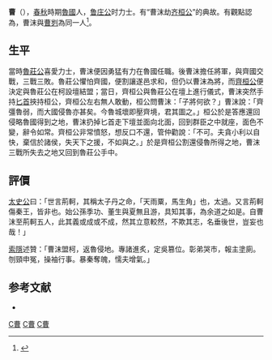 '''曹{{ruby|沫|-{zh-tw:ㄇㄟˋ;zh-cn:mò}-}}'''（{{bd|？||？|catIdx=C曹}}），[[春秋时期|春秋]]時期[[魯國|魯國]]人，[[鲁庄公|鲁庄公]]时力士。有“曹沫劫[[齐桓公|齐桓公]]”的典故。有觀點認為，曹沫與[[曹刿|曹刿]]為同一人<ref>{{cite news |title=为什么说曹刿和曹沫是同一人——为读者释疑,兼谈兵法与刺客的关系 |url=http://61.175.198.136:8083/rwt/CNKIBK/https/NNYHGLUDN3WXTLUPMW4A/KXReader/Detail?TIMESTAMP=637378903793593750&DBCODE=CJFD&TABLEName=CJFD2004&FileName=DSZZ200409019&RESULT=1&SIGN=XVWiCzgz6lvduITrM01ZPazBNJk%3d |publisher=读书. 2004年09期 第129-134页}}</ref>。

==生平==
當時[[魯莊公|魯莊公]]喜愛力士，曹沫便因勇猛有力在魯國任職。後曹沫擔任將軍，與齊國交戰，三戰三敗。魯莊公懼怕齊國，便割讓遂邑求和，但仍以曹沫為將，而[[齊桓公|齊桓公]]便決定與魯莊公在柯設壇結盟；當日，齊桓公與魯莊公在壇上進行儀式，曹沫突然手持[[匕首|匕首]]挾持桓公，齊桓公左右無人敢動，桓公問曹沫：「子將何欲？」曹沫說：「齊彊魯弱，而大國侵魯亦甚矣。今魯城壞即壓齊境，君其圖之。」桓公於是答應還回侵略魯國得到之地，曹沫扔掉匕首走下壇並面向北面，回到群臣之中就座，面色不變，辭令如常。齊桓公非常憤怒，想反口不還，管仲勸說：「不可。夫貪小利以自快，棄信於諸侯，失天下之援，不如與之。」於是齊桓公割還侵魯所得之地，曹沫三戰所失去之地又回到魯莊公手中。

==評價==
[[太史公|太史公]]曰：「世言荊軻，其稱太子丹之命，「天雨粟，馬生角」也，太過。又言荊軻傷秦王，皆非也。始公孫季功、董生與夏無且游，具知其事，為余道之如是。自曹沫至荊軻五人，此其義或成或不成，然其立意較然，不欺其志，名垂後世，豈妄也哉！」

[[索隱|索隱]]述贊：「曹沫盟柯，返魯侵地。專諸進炙，定吳篡位。彰弟哭市，報主塗廁。刎頸申冤，操袖行事。暴秦奪魄，懦夫增氣。」

==参考文献==
{{reflist}}

*{{wikisource history link|史記|086|曹沫}}

{{史記五刺客}}

[[Category:春秋战国人物|C曹]]
[[Category:春秋战国政治人物|C曹]]
[[Category:中國刺客|C曹]]